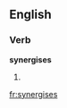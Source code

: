 ==English==

===Verb===
'''synergises'''

# {{third-person singular of|[[synergise]]}}

[[fr:synergises]]